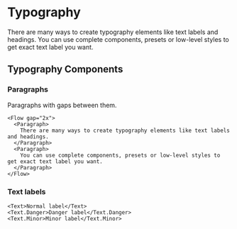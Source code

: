 
<Meta title="Example/Typography" />

# Typography

There are many ways to create typography elements like text labels and headings. You can use complete components, presets or low-level styles to get exact text label you want.

## Typography Components

### Paragraphs

Paragraphs with gaps between them.

```
<Flow gap="2x">
  <Paragraph>
    There are many ways to create typography elements like text labels and headings.
  </Paragraph>
  <Paragraph>
    You can use complete components, presets or low-level styles to get exact text label you want.
  </Paragraph>
</Flow>
```

### Text labels

```
<Text>Normal label</Text>
<Text.Danger>Danger label</Text.Danger>
<Text.Minor>Minor label</Text.Minor>
```
